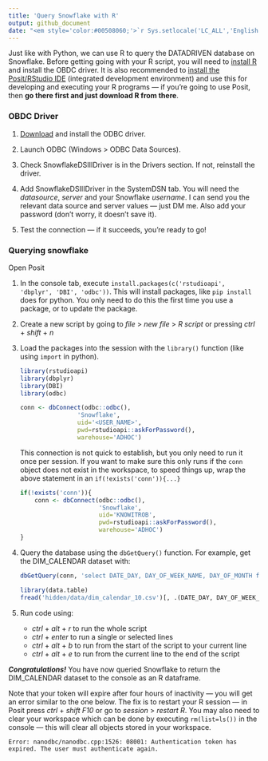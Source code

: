 ---
title: 'Query Snowflake with R'
output: github_document
date: "<em style='color:#00508060;'>`r Sys.setlocale('LC_ALL','English'); format(Sys.time(), '%B %d, %Y')`</em>"
---

<!-- Original date: 2023-11-09 -->


Just like with Python, we can use R to query the DATADRIVEN database on Snowflake. Before getting going with your R script, you will need to [install R](https://cran.r-project.org/bin/windows/base/) and install the OBDC driver. It is also recommended to [install the Posit/RStudio IDE](https://posit.co/download/rstudio-desktop/) (integrated development environment) and use this for developing and executing your R programs &mdash; if you're going to use Posit, then __go there first and just download R from there__.




### OBDC Driver

1. [Download](https://developers.snowflake.com/odbc/) and install the ODBC driver.

1. Launch ODBC (Windows > ODBC Data Sources).

1. Check SnowflakeDSIIIDriver is in the Drivers section. If not, reinstall the driver.

1. Add SnowflakeDSIIIDriver in the SystemDSN tab. You will need the _datasource_, _server_ and your Snowflake _username_. I can send you the relevant data source and server values &mdash; just DM me. Also add your password (don't worry, it doesn't save it).

1. Test the connection &mdash; if it succeeds, you're ready to go!




### Querying snowflake

Open Posit

1. In the console tab, execute `install.packages(c('rstudioapi', 'dbplyr', 'DBI', 'odbc'))`. This will install packages, like `pip install` does for python. You only need to do this the first time you use a package, or to update the package.

1. Create a new script by going to *file* > *new file* > *R script* or pressing *ctrl* + *shift* + *n*

1. Load the packages into the session with the `library()` function (like using `import` in python).

    ```{r libraries, eval=FALSE}
    library(rstudioapi)
    library(dbplyr)
    library(DBI)
    library(odbc)
    ```


    ```{r conn_1, eval=FALSE}
    conn <- dbConnect(odbc::odbc(), 
                    'Snowflake', 
                    uid='<USER_NAME>', 
                    pwd=rstudioapi::askForPassword(),
                    warehouse='ADHOC')
    ```

    This connection is not quick to establish, but you only need to run it once per session. If you want to make sure this only runs if the `conn` object does not exist in the workspace, to speed things up, wrap the above statement in an `if(!exists('conn')){...}`

    ```{r conn_2, eval=FALSE}
    if(!exists('conn')){
        conn <- dbConnect(odbc::odbc(), 
                          'Snowflake', 
                          uid='KNOWITROB', 
                          pwd=rstudioapi::askForPassword(),
                          warehouse='ADHOC')
    }
    ```

1. Query the database using the `dbGetQuery()` function. For example, get the DIM_CALENDAR dataset with:

    ```{r dim_dummy, eval=FALSE}
    dbGetQuery(conn, 'select DATE_DAY, DAY_OF_WEEK_NAME, DAY_OF_MONTH from CORE.DIM_CALENDAR')
    ```
    
    ```{r dim_out, echo=FALSE}
    library(data.table)
    fread('hidden/data/dim_calendar_10.csv')[, .(DATE_DAY, DAY_OF_WEEK_NAME, DAY_OF_MONTH)]
    ```

1. Run code using:

    - *ctrl* + *alt* + *r* to run the whole script
    - *ctrl* + *enter* to run a single or selected lines
    - *ctrl* + *alt* + *b* to run from the start of the script to your current line
    - *ctrl* + *alt* + *e* to run from the current line to the end of the script

___Congratulations!___ You have now queried Snowflake to return the DIM_CALENDAR dataset to the console as an R dataframe. 

Note that your token will expire after four hours of inactivity &mdash; you will get an error similar to the one below. The fix is to restart your R session &mdash; in Posit press *ctrl* + *shift* *F10* or go to *session* > *restart R*. You may also need to clear your workspace which can be done by executing `rm(list=ls())` in the console &mdash; this will clear all objects stored in your workspace.

```
Error: nanodbc/nanodbc.cpp:1526: 08001: Authentication token has expired. The user must authenticate again.
```



<!-- Important source: https://community.snowflake.com/s/article/How-To-Connect-Snowflake-with-R-RStudio-using-RODBC-driver-on-Windows-MacOS-Linux -->